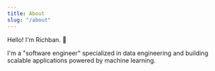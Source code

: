 ```yaml
---
title: About
slug: "/about"
---
```


Hello! I'm Richban. 👋

I'm a "software engineer" specialized in data engineering and building scalable
applications powered by machine learning.
